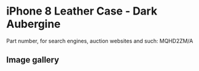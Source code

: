 
# iPhone 8 Leather Case - Dark Aubergine

Part number, for search engines, auction websites and such: MQHD2ZM/A

## Image gallery

<div style={{ width: "768px" }}>
  <GalleryComponent
    images={[
      {
        original: "/everysource/MQHD2.webp",
        thumbnail: "/everypreview/MQHD2.webp",
      },
      {
        original: "/everysource/MQHD2_AV1_GOLD.webp",
        thumbnail: "/everypreview/MQHD2_AV1_GOLD.webp",
      },
      {
        original: "/everysource/MQHD2_AV1_SILVER.webp",
        thumbnail: "/everypreview/MQHD2_AV1_SILVER.webp",
      },
      {
        original: "/everysource/MQHD2_AV1_SPACE_GRAY.webp",
        thumbnail: "/everypreview/MQHD2_AV1_SPACE_GRAY.webp",
      },
      {
        original: "/everysource/MQHD2_AV2.webp",
        thumbnail: "/everypreview/MQHD2_AV2.webp",
      }
    ]}
  />
</div>
